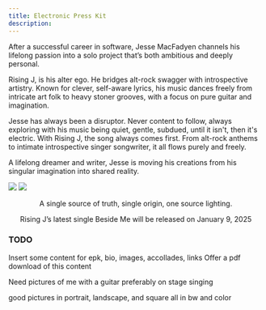 ```yaml
---
title: Electronic Press Kit
description: 
---
```


<div className="text-xl">
After a successful career in software, Jesse MacFadyen channels his lifelong passion into a solo project that’s both ambitious and deeply personal.

Rising J, is his alter ego. He bridges alt-rock swagger with introspective artistry. Known for clever, self-aware lyrics, his music dances freely from intricate art folk to heavy stoner grooves, with a focus on pure guitar and imagination.

Jesse has always been a disruptor.  Never content to follow, always exploring with his music being quiet, gentle, subdued, until it isn't, then it's electric. With Rising J, the song always comes first. From alt-rock anthems to intimate introspective singer songwriter, it all flows purely and freely.

A lifelong dreamer and writer, Jesse is moving his creations from his singular imagination into shared reality.

<div className="grid grid-cols-2">
<img src="profile/E8870083-7A0D-4BFE-B500-BD10D9BE8009_1_105_c.jpeg" className="w-1/2"/>
<img src="profile/ED920530-B860-43A2-A2BF-208F96E33221_1_105_c.jpeg" className="w-1/2"/>
</div>
 
</div>
<center>

A single source of truth, single origin, one source lighting.

Rising J’s latest single Beside Me will be released on January 9, 2025

</center>





### TODO

Insert some content for epk, bio, images, accollades, links
Offer a pdf download of this content

Need pictures of me with a guitar preferably on stage singing

good pictures in portrait, landscape, and square
all in bw and color